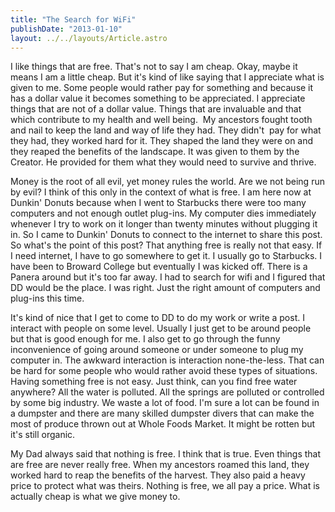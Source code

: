 ```yaml
---
title: "The Search for WiFi"
publishDate: "2013-01-10"
layout: ../../layouts/Article.astro
---
```


I like things that are free. That's not to say I am cheap. Okay, maybe it means I am a little cheap. But it's kind of like saying that I appreciate what is given to me. Some people would rather pay for something and because it has a dollar value it becomes something to be appreciated. I appreciate things that are not of a dollar value. Things that are invaluable and that which contribute to my health and well being.  My ancestors fought tooth and nail to keep the land and way of life they had. They didn't  pay for what they had, they worked hard for it. They shaped the land they were on and they reaped the benefits of the landscape. It was given to them by the Creator. He provided for them what they would need to survive and thrive.

Money is the root of all evil, yet money rules the world. Are we not being run by evil? I think of this only in the context of what is free. I am here now at Dunkin' Donuts because when I went to Starbucks there were too many computers and not enough outlet plug-ins. My computer dies immediately whenever I try to work on it longer than twenty minutes without plugging it in. So I came to Dunkin' Donuts to connect to the internet to share this post. So what's the point of this post? That anything free is really not that easy. If I need internet, I have to go somewhere to get it. I usually go to Starbucks. I have been to Broward College but eventually I was kicked off. There is a Panera around but it's too far away. I had to search for wifi and I figured that DD would be the place. I was right. Just the right amount of computers and plug-ins this time.

It's kind of nice that I get to come to DD to do my work or write a post. I interact with people on some level. Usually I just get to be around people but that is good enough for me. I also get to go through the funny inconvenience of going around someone or under someone to plug my computer in. The awkward interaction is interaction none-the-less. That can be hard for some people who would rather avoid these types of situations. Having something free is not easy. Just think, can you find free water anywhere? All the water is polluted. All the springs are polluted or controlled by some big industry. We waste a lot of food. I'm sure a lot can be found in a dumpster and there are many skilled dumpster divers that can make the most of produce thrown out at Whole Foods Market. It might be rotten but it's still organic.

My Dad always said that nothing is free. I think that is true. Even things that are free are never really free. When my ancestors roamed this land, they worked hard to reap the benefits of the harvest. They also paid a heavy price to protect what was theirs. Nothing is free, we all pay a price. What is actually cheap is what we give money to.
